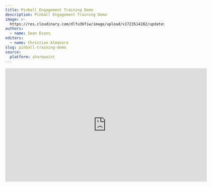 ```yaml
---
title: Pinball Engagement Training Demo
description: Pinball Engagement Training Demo
image: >-
  https://res.cloudinary.com/dlfu36fiw/image/upload/v1723514282/updates/pinball-training-demo/headerimg_bwl5a9.jpg
authors:
  - name: Sean Evans
editors:
  - name: Christian Almazora
slug: pinball-training-demo
source:
  platform: sharepoint
---
```


<p>
  <div className="max-w-screen overflow-auto flex justify-center">
    <iframe src="https://coralracing-my.sharepoint.com/personal/sean_evans_betmgm_com/_layouts/15/embed.aspx?UniqueId=9719da36-69d1-4d7e-80f8-2f389ca63719&embed=%7B%22ust%22%3Atrue%2C%22hv%22%3A%22CopyEmbedCode%22%7D&referrer=StreamWebApp&referrerScenario=EmbedDialog.Create" width="640" height="360" frameborder="0" scrolling="no" allowfullscreen title="Pinball Sync_Training-20240812_153206-Meeting Recording.mp4" />
  </div>
</p>

The US team has provided a Training Demo on how to build the new Pinball Engagement Ticket.

Document Page can be found [here](https://betmgm-cms-docs.netlify.app/docs/builds/Pinball-Layout).
